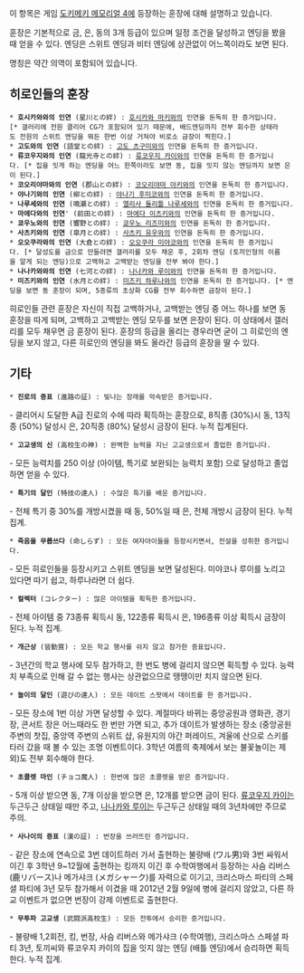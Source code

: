 이 항목은 게임 [[도키메키 메모리얼 4]]에 등장하는 훈장에 대해 설명하고 있습니다.

훈장은 기본적으로 금, 은, 동의 3개 등급이 있으며 일정 조건을 달성하고 엔딩을 봤을 때 얻을 수 있다. 엔딩은 스위트 엔딩과 비터 엔딩에 상관없이 어느쪽이라도 보면 된다.

명칭은 약간 의역이 포함되어 있습니다.

== 히로인들의 훈장 ==
 * '''호시카와와의 인연''' (星川との絆) : [[호시카와 마키]]와의 인연을 돈독히 한 증거입니다.[* 갤러리에 전원 클리어 CG가 포함되어 있기 때문에, 배드엔딩까지 전부 회수한 상태라도 전원의 스위트 엔딩을 뭐든 한번 이상 거쳐야 비로소 금장이 찍힌다.]
 * '''고도와의 인연''' (語堂との絆) : [[고도 츠구미]]와의 인연을 돈독히 한 증거입니다.
 * '''류코우지와의 인연''' (龍光寺との絆) : [[류코우지 카이]]와의 인연을 돈독히 한 증거입니다. [* 집을 잇게 하는 엔딩을 어느 한쪽이라도 보면 동, 집을 잇지 않는 엔딩까지 보면 은이 된다.]
 * '''코오리야마와의 인연''' (郡山との絆) : [[코오리야마 아키]]와의 인연을 돈독히 한 증거입니다.
 * '''야나기와의 인연''' (柳との絆) : [[야나기 후미코]]와의 인연을 돈독히 한 증거입니다.
 * '''나루세와의 인연''' (鳴瀬との絆) : [[엘리사 돌리틀 나루세]]와의 인연을 돈독히 한 증거입니다.
 * '''마에다와의 인연'''' (前田との絆) : [[마에다 이츠키]]와의 인연을 돈독히 한 증거입니다.
 * '''쿄우노와의 인연''' (響野との絆) : [[쿄우노 리즈미]]와의 인연을 돈독히 한 증거입니다.
 * '''사츠키와의 인연''' (皐月との絆) : [[사츠키 유우]]와의 인연을 돈독히 한 증거입니다.
 * '''오오쿠라와의 인연''' (大倉との絆) : [[오오쿠라 미야코]]와의 인연을 돈독히 한 증거입니다. [* 달성도를 금으로 만들려면 갤러리를 모두 채운 후, 2회차 엔딩 (토끼인형의 이름을 알게 되는 엔딩)으로 고백하고 고백받는 엔딩을 전부 봐야 한다.]
 * '''나나카와와의 인연''' (七河との絆) : [[나나카와 루이]]와의 인연을 돈독히 한 증거입니다.
 * '''미즈키와의 인연''' (水月との絆) : [[미즈키 하루나]]와의 인연을 돈독히 한 증거입니다. [* 엔딩을 보면 동 훈장이 되며, 5종류의 초상화 CG를 전부 회수하면 금장이 된다.]

히로인들 관련 훈장은 자신이 직접 고백하거나, 고백받는 엔딩 중 어느 하나를 보면 동 훈장을 따게 되며, 고백하고 고백받는 엔딩 모두를 보면 은장이 된다. 이 상태에서 갤러리를 모두 채우면 금 훈장이 된다. 훈장의 등급을 올리는 경우라면 굳이 그 히로인의 엔딩을 보지 않고, 다른 히로인의 엔딩을 봐도 올라간 등급의 훈장을 딸 수 있다.

== 기타 ==
 * '''진로의 증표''' (進路の証) : 빛나는 장래를 악속받은 증거입니다. 
- 클리어시 도달한 A급 진로의 수에 따라 획득하는 훈장으로, 8직종 (30%)시 동, 13직종 (50%) 달성시 은, 20직종 (80%) 달성시 금장이 된다. 누적 집계된다.
 * '''고교생의 신''' (高校生の神) : 완벽한 능력을 지닌 고교생으로서 졸업한 증거입니다. 
- 모든 능력치를 250 이상 (아이템, 특기로 보완되는 능력치 포함) 으로 달성하고 졸업하면 얻을 수 있다.
 * '''특기의 달인''' (特技の達人) : 수많은 특기를 배운 증거입니다. 
- 전체 특기 중 30%를 개방시켰을 때 동, 50%일 때 은, 전체 개방시 금장이 된다. 누적 집계.
 * '''죽음을 무릅쓰다''' (命しらず) : 모든 여자아이들을 등장시키면서, 전설을 성취한 증거입니다. 
- 모든 히로인들을 등장시키고 스위트 엔딩을 보면 달성된다. 미야코나 루이를 노리고 있다면 따기 쉽고, 하루나라면 더 쉽다.
 * '''컬렉터''' (コレクター) : 많은 아이템을 획득한 증거입니다. 
- 전체 아이템 중 73종류 획득시 동, 122종류 획득시 은, 196종류 이상 획득시 금장이 된다. 누적 집계.
 * '''개근상''' (皆勤賞) : 모든 학교 행사를 쉬지 않고 참가한 증표입니다. 
- 3년간의 학교 행사에 모두 참가하고, 한 번도 병에 걸리지 않으면 획득할 수 있다. 능력치 부족으로 인해 갈 수 없는 행사는 상관없으므로 땡땡이만 치지 않으면 된다.
 * '''놀이의 달인''' (遊びの達人) : 모든 데이트 스팟에서 데이트를 한 증거입니다. 
- 모든 장소에 1번 이상 가면 달성할 수 있다. 계절마다 바뀌는 중앙공원과 영화관, 경기장, 콘서트 장은 어느때라도 한 번만 가면 되고, 추가 데이트가 발생하는 장소 (중앙공원 주변의 찻집, 중앙역 주변의 스위트 샵, 유원지의 야간 퍼레이드, 겨울에 산으로 스키를 타러 갔을 때 볼 수 있는 조명 이벤트이다. 3학년 여름의 축제에서 보는 불꽃놀이는 제외)도 전부 회수해야 한다.
 * '''초콜렛 마인''' (チョコ魔人) : 한번에 많은 초콜렛을 받은 증거입니다. 
- 5개 이상 받으면 동, 7개 이상을 받으면 은, 12개를 받으면 금이 된다. [[류코우지 카이]]는 두근두근 상태일 때만 주고, [[나나카와 루이]]는 두근두근 상태일 때의 3년차에만 주므로 주의.
 * '''사나이의 증표''' (漢の証) : 번장을 쓰러뜨린 증거입니다. 
- 같은 장소에 연속으로 3번 데이트하러 가서 출현하는 불량배 (ワル男)와 3번 싸워서 이긴 후 3학년 9~12월에 출현하는 킹까지 이긴 후 수학여행에서 등장하는 사슴 리버스 (鹿リバース)나 메가샤크 (メガシャーク)를 자력으로 이기고, 크리스마스 파티의 스페셜 파티에 3년 모두 참가해서 이겼을 때 2012년 2월 9일에 병에 걸리지 않았고, 다른 하교 이벤트가 없으면 번장이 강제 이벤트로 출현한다.
 * '''무투파 고교생''' (武闘派高校生) : 모든 전투에서 승리한 증거입니다. 
- 불량배 1,2회전, 킹, 번장, 사슴 리버스와 메가샤크 (수학여행), 크리스마스 스페셜 파티 3년, 토끼씨와 류코우지 카이의 집을 잇지 않는 엔딩 (배틀 엔딩)에서 승리하면 획득한다. 누적 집계.
